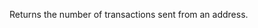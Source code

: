
Returns the number of transactions sent from an address. <CreditCost network="evm" method="eth_getTransactionCount" />
